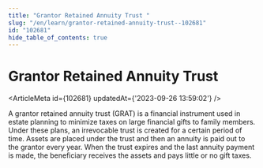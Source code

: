 ```yaml
---
title: "Grantor Retained Annuity Trust "
slug: "/en/learn/grantor-retained-annuity-trust--102681"
id: "102681"
hide_table_of_contents: true
---
```



# Grantor Retained Annuity Trust 

<ArticleMeta id={102681} updatedAt={'2023-09-26 13:59:02'} />
<div className='border-solid border-b border-t-0 my-4 border-[var(--ifm-color-gray-300)]' />

A grantor retained annuity trust (GRAT) is a financial instrument used in estate planning to minimize taxes on large financial gifts to family members. Under these plans, an irrevocable trust is created for a certain period of time. Assets are placed under the trust and then an annuity is paid out to the grantor every year. When the trust expires and the last annuity payment is made, the beneficiary receives the assets and pays little or no gift taxes.
